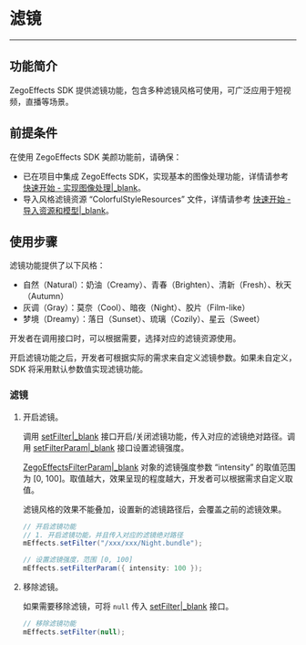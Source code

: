 # 滤镜

- - -

## 功能简介

ZegoEffects SDK 提供滤镜功能，包含多种滤镜风格可使用，可广泛应用于短视频，直播等场景。


## 前提条件

在使用 ZegoEffects SDK 美颜功能前，请确保：

- 已在项目中集成 ZegoEffects SDK，实现基本的图像处理功能，详情请参考 [快速开始 - 实现图像处理\|_blank](!Quick_Starts/Solution_Implementation)。
- 导入风格滤镜资源 “ColorfulStyleResources” 文件，详情请参考 [快速开始 - 导入资源和模型\|_blank](!Quick_Starts/Import_Resources)。


## 使用步骤

滤镜功能提供了以下风格：
- 自然（Natural）：奶油（Creamy）、青春（Brighten）、清新（Fresh）、秋天（Autumn）
- 灰调（Gray）：莫奈（Cool）、暗夜（Night）、胶片（Film-like）
- 梦境（Dreamy）：落日（Sunset）、琉璃（Cozily）、星云（Sweet）

开发者在调用接口时，可以根据需要，选择对应的滤镜资源使用。

开启滤镜功能之后，开发者可根据实际的需求来自定义滤镜参数。如果未自定义，SDK 将采用默认参数值实现滤镜功能。

### 滤镜

1. 开启滤镜。

    调用 [setFilter\|_blank](@setFilter) 接口开启/关闭滤镜功能，传入对应的滤镜绝对路径。调用 [setFilterParam\|_blank](@setFilterParam) 接口设置滤镜强度。

    [ZegoEffectsFilterParam\|_blank](@-ZegoEffectsFilterParam) 对象的滤镜强度参数 “intensity” 的取值范围为 [0, 100]。取值越大，效果呈现的程度越大，开发者可以根据需求自定义取值。

    <div class = 'mk-warning'>

    滤镜风格的效果不能叠加，设置新的滤镜路径后，会覆盖之前的滤镜效果。
    </div>

    ```java
    // 开启滤镜功能
    // 1. 开启滤镜功能，并且传入对应的滤镜绝对路径
    mEffects.setFilter("/xxx/xxx/Night.bundle");

    // 设置滤镜强度，范围 [0, 100]
    mEffects.setFilterParam({ intensity: 100 });
    ```

2. 移除滤镜。

    如果需要移除滤镜，可将 `null` 传入 [setFilter\|_blank](@setFilter) 接口。

    ```java
    // 移除滤镜功能
    mEffects.setFilter(null);
    ```
